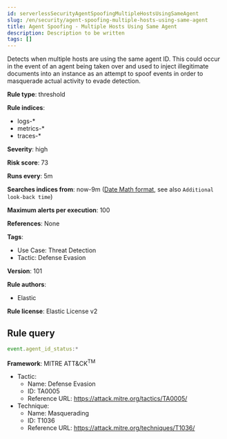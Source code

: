 ```yaml
---
id: serverlessSecurityAgentSpoofingMultipleHostsUsingSameAgent
slug: /en/security/agent-spoofing-multiple-hosts-using-same-agent
title: Agent Spoofing - Multiple Hosts Using Same Agent
description: Description to be written
tags: []
---
```


<div id="agent-spoofing-multiple-hosts-using-same-agent"></div>

Detects when multiple hosts are using the same agent ID. This could occur in the event of an agent being taken over and used to inject illegitimate documents into an instance as an attempt to spoof events in order to masquerade actual activity to evade detection.

**Rule type**: threshold

**Rule indices**: 

* logs-*
* metrics-*
* traces-*

**Severity**: high

**Risk score**: 73

**Runs every**: 5m

**Searches indices from**: now-9m ([Date Math format](((ref))/common-options.html#date-math), see also <DocLink id="serverlessSecurityRulesUiCreate" section="set-the-rules-schedule">`Additional look-back time`</DocLink>)

**Maximum alerts per execution**: 100

**References**: None

**Tags**: 

* Use Case: Threat Detection
* Tactic: Defense Evasion

**Version**: 101

**Rule authors**: 

* Elastic

**Rule license**: Elastic License v2

## Rule query

```js
event.agent_id_status:*

```

**Framework**: MITRE ATT&CK<sup>TM</sup>

* Tactic:
    * Name: Defense Evasion
    * ID: TA0005
    * Reference URL: https://attack.mitre.org/tactics/TA0005/
* Technique:
    * Name: Masquerading
    * ID: T1036
    * Reference URL: https://attack.mitre.org/techniques/T1036/

